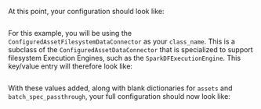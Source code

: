 
<TipConfiguredDataConnectorOverview />

<PartNameTheDataConnector data_connector_name="version-0.18 name_of_my_configured_data_connector" />

At this point, your configuration should look like:

```python title="Python" name="version-0.18 spark Data Source configuration up to adding an empty configured data connector"
```

<PartDataConnectorKeysOverview data_connector_type="ConfiguredAssetFilesystemDataConnector" data_connector_name="version-0.18 name_of_my_configured_data_connector" runtime={false} batch_spec_passthrough={true} glob_directive={false} />

For this example, you will be using the `ConfiguredAssetFilesystemDataConnector` as your `class_name`.  This is a subclass of the `ConfiguredAssetDataConnector` that is specialized to support filesystem Execution Engines, such as the `SparkDFExecutionEngine`.  This key/value entry will therefore look like:

```python title="Python" name="version-0.18 configured data connector define class_name as ConfiguredAssetFilesystemDataConnector"
```

<TipCustomDataConnectorModuleName />

<PartFilesystemBaseDirectory />

With these values added, along with blank dictionaries for `assets` and `batch_spec_passthrough`, your full configuration should now look like:

```python title="Python" name="version-0.18 configured spark datasource_config up to adding empty assets and batch_spec_passthrough dictionaries"
```